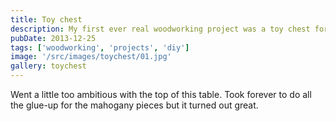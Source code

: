 ```yaml
---
title: Toy chest
description: My first ever real woodworking project was a toy chest for my kids.
pubDate: 2013-12-25
tags: ['woodworking', 'projects', 'diy']
image: '/src/images/toychest/01.jpg'
gallery: toychest
---
```


Went a little too ambitious with the top of this table. Took forever to do all the glue-up for the mahogany pieces but it turned out great.
